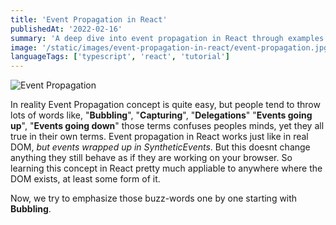 ```yaml
---
title: 'Event Propagation in React'
publishedAt: '2022-02-16'
summary: 'A deep dive into event propagation in React through examples.'
image: '/static/images/event-propagation-in-react/event-propagation.jpg'
languageTags: ['typescript', 'react', 'tutorial']
---
```


![Event Propagation](/static/images/event-propagation-in-react/event-propagation.jpg)

In reality Event Propagation concept is quite easy, but people tend to throw lots of words like, "**Bubbling**", "**Capturing**", "**Delegations**"
"**Events going up**", "**Events going down**" those terms confuses peoples minds, yet they all true in their own terms. Event propagation in React works just like in real DOM, _but events wrapped up in SyntheticEvents_.
But this doesnt change anything they still behave as if they are working on your browser. So learning this concept in React pretty much appliable to anywhere where the DOM exists, at least
some form of it.

Now, we try to emphasize those buzz-words one by one starting with **Bubbling**.

<EventBubbling />
